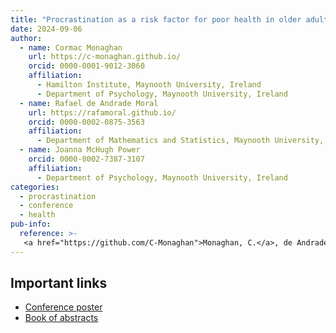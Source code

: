 ```yaml
---
title: "Procrastination as a risk factor for poor health in older adults"
date: 2024-09-06
author: 
  - name: Cormac Monaghan
    url: https://c-monaghan.github.io/
    orcid: 0000-0001-9012-3060
    affiliation: 
      - Hamilton Institute, Maynooth University, Ireland
      - Department of Psychology, Maynooth University, Ireland
  - name: Rafael de Andrade Moral
    url: https://rafamoral.github.io/
    orcid: 0000-0002-0875-3563
    affiliation:
      - Department of Mathematics and Statistics, Maynooth University, Ireland
  - name: Joanna McHugh Power
    orcid: 0000-0002-7387-3107
    affiliation: 
      - Department of Psychology, Maynooth University, Ireland
categories:
  - procrastination
  - conference
  - health
pub-info:
  reference: >-
   <a href="https://github.com/C-Monaghan">Monaghan, C.</a>, de Andrade Moral, R, & McHugh Power, J. (2024). <em>Procrastination as a risk factor for poor health in older adults</em> [Poster session]. 38th Annual Conference of the European Health Psychology Society. Cascais, Portugal.
---
```


## Important links

- [Conference poster](./Poster.pdf){target=_blank} 
- [Book of abstracts](https://2024.ehps.net/wp-content/uploads/2024/09/ehps-2024_abstracts-Page-numbers.pdf){target=_blank}
